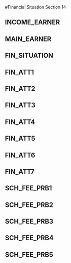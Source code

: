 #Financial Situation Section 14

## INCOME_EARNER
## MAIN_EARNER
## FIN_SITUATION
## FIN_ATT1
## FIN_ATT2
## FIN_ATT3
## FIN_ATT4
## FIN_ATT5
## FIN_ATT6
## FIN_ATT7
## SCH_FEE_PRB1
## SCH_FEE_PRB2
## SCH_FEE_PRB3
## SCH_FEE_PRB4
## SCH_FEE_PRB5
